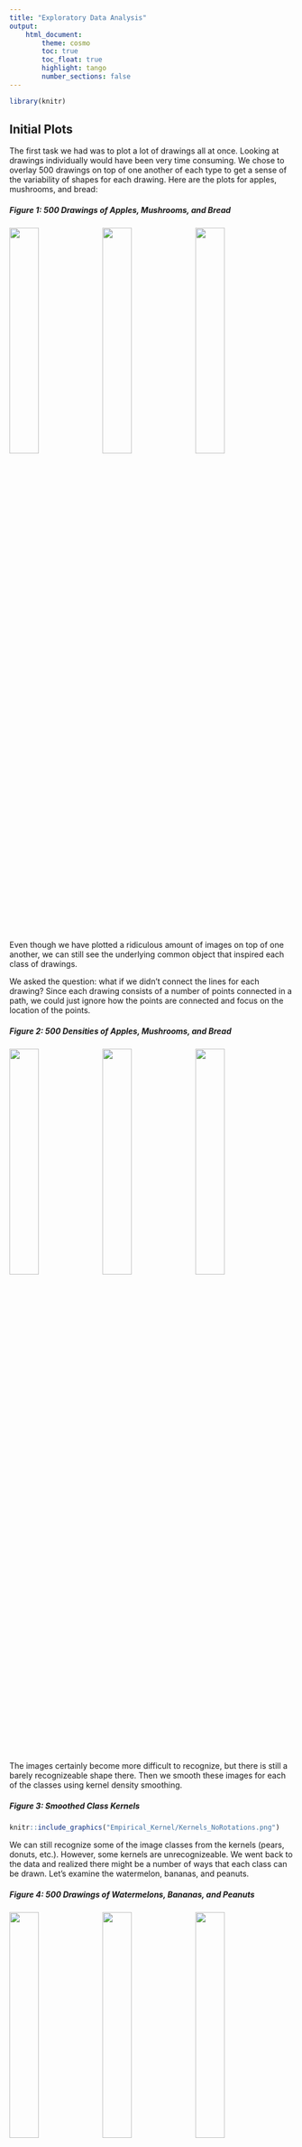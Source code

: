```yaml
---
title: "Exploratory Data Analysis"
output: 
    html_document:
        theme: cosmo 
        toc: true
        toc_float: true
        highlight: tango
        number_sections: false
---
```

```r
library(knitr)
```

## Initial Plots

The first task we had was to plot a lot of drawings all at once. Looking at drawings individually would have been very time consuming. We chose to overlay 500 drawings on top of one another of each type to get a sense of the variability of shapes for each drawing. Here are the plots for apples, mushrooms, and bread:

##### Figure 1: 500 Drawings of Apples, Mushrooms, and Bread

![](plots/Apple2.png){width=32%} ![](plots/Mushroom2.png){width=32%} ![](plots/Bread2.png){width=32%}

Even though we have plotted a ridiculous amount of images on top of one another, we can still see the underlying common object that inspired each class of drawings.

We asked the question: what if we didn't connect the lines for each drawing? Since each drawing consists of a number of points connected in a path, we could just ignore how the points are connected and focus on the location of the points.

##### Figure 2: 500 Densities of Apples, Mushrooms, and Bread
![](plots/Apple.png){width=32%} ![](plots/Mushroom.png){width=32%} ![](plots/Bread.png){width=32%}


The images certainly become more difficult to recognize, but there is still a barely recognizeable shape there. Then we smooth these images for each of the classes using kernel density smoothing.  

##### Figure 3: Smoothed Class Kernels
```r
knitr::include_graphics("Empirical_Kernel/Kernels_NoRotations.png")
```

We can still recognize some of the image classes from the kernels (pears, donuts, etc.). However, some kernels are unrecognizeable. We went back to the data and realized there might be a number of ways that each class can be drawn. Let's examine the watermelon, bananas, and peanuts. 

##### Figure 4: 500 Drawings of Watermelons, Bananas, and Peanuts
![](plots/Watermelon2.png){width=32%} ![](plots/Banana2.png){width=32%} ![](plots/Peanut2.png){width=32%}



People tended to draw two types of peanuts: a sideways peanut or a vertical peanut. Additionally, some people drew a half slice of watermelon while others drew a whole watermelon. If we look very carefully, we can see that people draw bananas in many orientations. 

For the watermelons, we can think of the variations as sub-classes. If we can somehow separate the watermelon class of drawings into sub-classes (whole, half, wedge), and estimate a kernel for each subclass separately, our prediction algorithm might improve. 
For bananas and peanuts, we can think of the variations in drawings being due to rotation. If we can find a way to rotate training and test data prior to kernel estimation and prediction (respectively), our algorithm may also improve.

## Rotating Data to a Standard Orientation

A source of variation in the images is how the artist chose to orient their drawing. For some drawings, such as the apple, doodlers uniformly choose to place their apple upright. However, there was a lot of varaition in how artists chose to draw bananas (as seen above).

We chose to rotate the images using a principal components (PC) rotation. We standardized the images so that the longest dimension of the image would go in the vertical direction. We then rescaled and shifted the images so that they would fit in the left-most part of the frame. The PC-rotated kernels and the original kernels are plotted below.

##### Figure 5: Smoothed Class Kernels with and without PC Rotations

```r
myimages<-c("Empirical_Kernel/Kernels_withRotations.png")
knitr::include_graphics(myimages)
```

If we compare the empirical kernels before and after rotating, we see rotated kernels are more recognizeable for some food classes, but less so for others--the asparagus has a defined stalk, the banana has a defined crescent shape, the carrot has pointy ends, the potato is an oval shape, the string bean is long and narrow, the peanuts are all standing up, and the watermelon has a crescent on one side. 

In contrast, with pre-rotation, the kernels of other food classes become more indistinct or even look like other foods. The broccoli foliage at the top of the frame disappears the mushroom looks like a doughnut, and the pineapple and strawberry lose their characteristic foliage at the top. 

The rotation seems to benefit food classes that are long and symmetrical in their longest direction (bananas and string beans), muddle food classes that are long and assymmetrical in their longest direction (pineapple and lollipops), and have little effect on rounder objects (doughnuts and cookies). 

Moving forward, we will likely only use the pre-rotated kernels for the food classes that look good: 
string bean, potato, peanut, carrot, banana, asparagus, watermelon, hotdog.

## Determining Food Sub-Classes

From earlier exploratory data analysis, it became clear that certain food classes might be drawn in qualitatively different ways. Pizzas and watermelons might be drawn as a slice or a circle. Bread might be a loaf or a square slice.

One way we might think of separating each class into sub-classes is a clustering approach. But what features might we use to cluster? We chose to do the clustering by measuring where each image hits the side of the 256 x 256 frame. We know that the images were preprocessed in such a way that each image hits both the top and left side of the frame as well as the bottom or the right sides. Whether and where the image hits each side of the frame might tell us which sub-class the image falls into.

We can plot the multivariate distributions of the side-hit locations for each food class and visually scan for clustering patterns. We see the clustering patterns in watermelons, bananas, and peanuts below:

##### Figure 6: Side-Hit Patterns for Watermelons (left), Bananas (center), and Peanuts (right)
```r
myimages<-c("plots/watermelon_cluster.png",
	"plots/banana_cluster.png",
	"plots/peanut_cluster.png")
knitr::include_graphics(myimages)
```

If we look at the 500 watermelon sketches, we see that the half-circle watermelons tend to hit the right and left sides of the image at the very top, and they also tend not to hit the bottom of the image. On the other hand, the round watermelons tend to hit every side directly in the center. Hence, we see a clustering pattern in the distribution of where the watermelon images hit the side of the frame. 

##### Figure 7: Side-Hit Patterns for Apples (left), Mushroom (center), and Bread (right)
```r
myimages<-c("plots/apple_cluster.png",
	"plots/mushroom_cluster.png",
	"plots/bread_cluster.png")
knitr::include_graphics(myimages)
```

In contrast, there is no obvious clustering structure in the side-hit patterns for some of the food-classes with a recognizable empirical kernel. We see above that apples tend to hit every side in the middle. For mushrooms, it seems that where the mushroom hits the left side of the frame is correlated with where the mushroom hits the right side of the frame. 

We move forward by beforming k-means clustering on the six measurements given in the plots above for each image class. We chose to search for $k=5$ clusters since the pairswise plots above indicated a maximum of 5 clusters per class. For each cluster we then created a sketch plot to see if there were qualitative differences in the sketches captured by each cluster. Let's plot the clusters for some of the food classes. 

##### Figure 8: Sketch Plots of Food Class Clusters (Pizza, Watermelon, Bread)

```r
myimages<-c("Cluster_Plots/pizza_rotated.png",
	"Cluster_Plots/watermelon_rotated.png",
	"Cluster_Plots/bread_rotated.png")
knitr::include_graphics(myimages)
```

From the above sketch plots, we see that we have fairly effectively separated pizza  and watermelon slices from the whole versions. Even though we saw 5 clusters in the pair plots above for watermelon, there are really only two types of watermelon.

## Examining Relationships Between Foods

For the sake of "exploratory" data analysis, we also explored which foods looked the most alike, according to our empirical kernels. We examined the point-wise correlation between the empirical kernels for each food class and performed a heirarchical clustering to obtain the following dendogram.

##### Figure 9: Food Class Kernels Clustered by Correlation
```r
knitr::include_graphics("Empirical_Kernel/Kernel_Dendogram.png")
```

We see some close relationships between the kernels that make a lot of sense:
Hamburgers and sandiwches; cakes and birthday cakes; broccoli and mushrooms; stringbeans, asparagus, and carrots; apples and pears. Ice creams, typically represented as cones, have the same pointy bottoms as strawberries. Blackberries and grapes are both typically represented as a cluster of circles.

##### Figure 10: Correlation Matrix for Food Class Kernels
```r
knitr::include_graphics("Empirical_Kernel/Kernel_Correlation_Mat.png")
```


